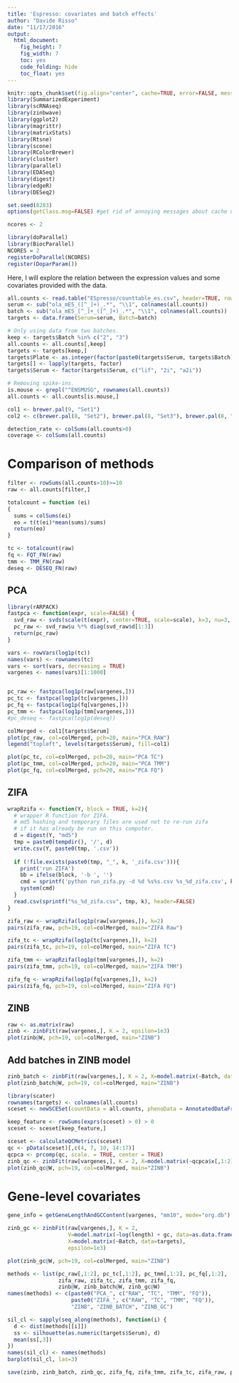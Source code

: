 ```yaml
---
title: 'Espresso: covariates and batch effects'
author: "Davide Risso"
date: "11/17/2016"
output: 
  html_document: 
    fig_height: 7
    fig_width: 7
    toc: yes
    code_folding: hide
    toc_float: yes
---
```


```r
knitr::opts_chunk$set(fig.align="center", cache=TRUE, error=FALSE, message=FALSE, warning=TRUE)
library(SummarizedExperiment)
library(scRNAseq)
library(zinbwave)
library(ggplot2)
library(magrittr)
library(matrixStats)
library(Rtsne)
library(scone)
library(RColorBrewer)
library(cluster)
library(parallel)
library(EDASeq)
library(digest)
library(edgeR)
library(DESeq2)

set.seed(8283)
options(getClass.msg=FALSE) #get rid of annoying messages about cache until fixed internally in R

ncores <- 2
```

```r
library(doParallel)
library(BiocParallel)
NCORES = 2
registerDoParallel(NCORES)
register(DoparParam())
```

Here, I will explore the relation between the expression values and some covariates provided with the data.

```r
all.counts <- read.table("ESpresso/counttable_es.csv", header=TRUE, row.names=1, colClasses=c("character", rep("integer", 704)))
serum <- sub("ola_mES_([^_]+)_.*", "\\1", colnames(all.counts))
batch <- sub("ola_mES_[^_]+_([^_]+)_.*", "\\1", colnames(all.counts))
targets <- data.frame(Serum=serum, Batch=batch)

# Only using data from two batches.
keep <- targets$Batch %in% c("2", "3")
all.counts <- all.counts[,keep]
targets <- targets[keep,]
targets$Plate <- as.integer(factor(paste0(targets$Serum, targets$Batch)))
targets[] <- lapply(targets, factor)
targets$Serum <- factor(targets$Serum, c("lif", "2i", "a2i"))

# Removing spike-ins.
is.mouse <- grepl("^ENSMUSG", rownames(all.counts))
all.counts <- all.counts[is.mouse,]

col1 <- brewer.pal(9, "Set1")
col2 <- c(brewer.pal(8, "Set2"), brewer.pal(8, "Set3"), brewer.pal(8, "Set1"))

detection_rate <- colSums(all.counts>0)
coverage <- colSums(all.counts)
```

# Comparison of methods

```r
filter <- rowSums(all.counts>10)>=10
raw <- all.counts[filter,]

totalcount = function (ei)
{
  sums = colSums(ei)
  eo = t(t(ei)*mean(sums)/sums)
  return(eo)
}

tc <- totalcount(raw)
fq <- FQT_FN(raw)
tmm <- TMM_FN(raw)
deseq <- DESEQ_FN(raw)
```

## PCA

```r
library(rARPACK)
fastpca <- function(expr, scale=FALSE) {
  svd_raw <- svds(scale(t(expr), center=TRUE, scale=scale), k=3, nu=3, nv=0)
  pc_raw <- svd_raw$u %*% diag(svd_raw$d[1:3])
  return(pc_raw)
}

vars <- rowVars(log1p(tc))
names(vars) <- rownames(tc)
vars <- sort(vars, decreasing = TRUE)
vargenes <- names(vars)[1:1000]


pc_raw <- fastpca(log1p(raw[vargenes,]))
pc_tc <- fastpca(log1p(tc[vargenes,]))
pc_fq <- fastpca(log1p(fq[vargenes,]))
pc_tmm <- fastpca(log1p(tmm[vargenes,]))
#pc_deseq <- fastpca(log1p(deseq))

colMerged <- col1[targets$Serum]
plot(pc_raw, col=colMerged, pch=20, main="PCA RAW")
legend("topleft", levels(targets$Serum), fill=col1)

plot(pc_tc, col=colMerged, pch=20, main="PCA TC")
plot(pc_tmm, col=colMerged, pch=20, main="PCA TMM")
plot(pc_fq, col=colMerged, pch=20, main="PCA FQ")
```

## ZIFA

```r
wrapRzifa <- function(Y, block = TRUE, k=2){
  # wrapper R function for ZIFA.
  # md5 hashing and temporary files are used not to re-run zifa 
  # if it has already be run on this computer.
  d = digest(Y, "md5")
  tmp = paste0(tempdir(), '/', d)
  write.csv(Y, paste0(tmp, '.csv'))
  
  if (!file.exists(paste0(tmp, "_", k, '_zifa.csv'))){
    print('run ZIFA')
    bb = ifelse(block, '-b ', '')
    cmd = sprintf('python run_zifa.py -d %d %s%s.csv %s_%d_zifa.csv', k, bb, tmp, tmp, k)
    system(cmd)
  }
  read.csv(sprintf("%s_%d_zifa.csv", tmp, k), header=FALSE)
}

zifa_raw <- wrapRzifa(log1p(raw[vargenes,]), k=2)
pairs(zifa_raw, pch=19, col=colMerged, main="ZIFA Raw")

zifa_tc <- wrapRzifa(log1p(tc[vargenes,]), k=2)
pairs(zifa_tc, pch=19, col=colMerged, main="ZIFA TC")

zifa_tmm <- wrapRzifa(log1p(tmm[vargenes,]), k=2)
pairs(zifa_tmm, pch=19, col=colMerged, main="ZIFA TMM")

zifa_fq <- wrapRzifa(log1p(fq[vargenes,]), k=2)
pairs(zifa_fq, pch=19, col=colMerged, main="ZIFA FQ")
```

## ZINB

```r
raw <- as.matrix(raw)
zinb <- zinbFit(raw[vargenes,], K = 2, epsilon=1e3)
plot(zinb@W, pch=19, col=colMerged, main="ZINB")
```

## Add batches in ZINB model

```r
zinb_batch <- zinbFit(raw[vargenes,], K = 2, X=model.matrix(~Batch, data=targets), epsilon=1e3)
plot(zinb_batch@W, pch=19, col=colMerged, main="ZINB")
```

```r
library(scater)
rownames(targets) <- colnames(all.counts)
sceset <- newSCESet(countData = all.counts, phenoData = AnnotatedDataFrame(targets))

keep_feature <- rowSums(exprs(sceset) > 0) > 0
sceset <- sceset[keep_feature,]

sceset <- calculateQCMetrics(sceset)
qc <- pData(sceset)[,c(4, 7, 10, 14:17)]
qcpca <- prcomp(qc, scale. = TRUE, center = TRUE)
zinb_qc <- zinbFit(raw[vargenes,], K = 2, X=model.matrix(~qcpca$x[,1:2]), epsilon=1e3)
plot(zinb_qc@W, pch=19, col=colMerged, main="ZINB")
```

# Gene-level covariates

```r
gene_info = getGeneLengthAndGCContent(vargenes, "mm10", mode="org.db")

zinb_gc <- zinbFit(raw[vargenes,], K = 2, 
                   V=model.matrix(~log(length) + gc, data=as.data.frame(gene_info)),
                   X=model.matrix(~Batch, data=targets),
                   epsilon=1e3)

plot(zinb_gc@W, pch=19, col=colMerged, main="ZINB")

methods <- list(pc_raw[,1:2], pc_tc[,1:2], pc_tmm[,1:2], pc_fq[,1:2],
                zifa_raw, zifa_tc, zifa_tmm, zifa_fq,
                zinb@W, zinb_batch@W, zinb_gc@W)
names(methods) <- c(paste0("PCA_", c("RAW", "TC", "TMM", "FQ")),
                    paste0("ZIFA_", c("RAW", "TC", "TMM", "FQ")),
                    "ZINB", "ZINB_BATCH", "ZINB_GC")

sil_cl <- sapply(seq_along(methods), function(i) {
  d <- dist(methods[[i]])
  ss <- silhouette(as.numeric(targets$Serum), d)
  mean(ss[,3])
})
names(sil_cl) <- names(methods)
barplot(sil_cl, las=3)
```

```r
save(zinb, zinb_batch, zinb_qc, zifa_fq, zifa_tmm, zifa_tc, zifa_raw, pc_tmm, pc_fq, pc_tc, pc_raw, file="espresso_covariates.rda")
```
